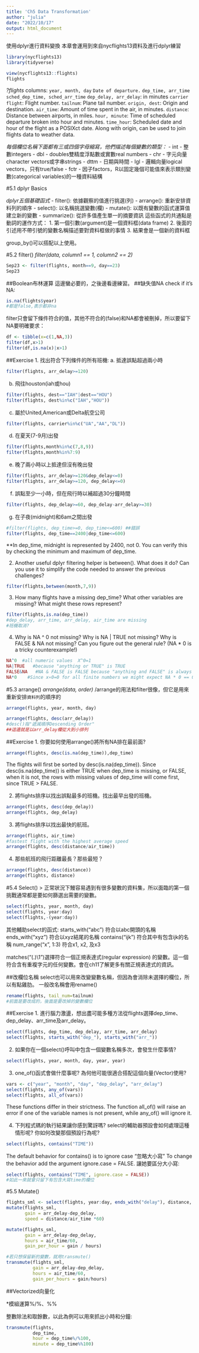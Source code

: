 ```yaml
---
title: 'Ch5 Data Transformation'
author: "julia"
date: "2022/10/17"
output: html_document
---
```


使用dplyr進行資料變換
本章會運用到來自nycflights13資料及進行dplyr練習
```r
library(nycflights13)
library(tidyverse)
```

```r
view(nycflights13::flights)
flights
```
*?flights*
columns:
`year, month, day`
`Date of departure.`
`dep_time, arr_time`
`sched_dep_time, sched_arr_time`
`dep_delay, arr_delay`: in minutes
`carrier`
`flight`: Flight number.
`tailnum`: Plane tail number.
`origin, dest`: Origin and destination.
`air_time`: Amount of time spent in the air, in minutes.
`distance`: Distance between airports, in miles.
`hour, minute`: Time of scheduled departure broken into hour and minutes.
`time_hour`: Scheduled date and hour of the flight as a POSIXct date. Along with origin, can be used to join flights data to weather data.

*每個欄位名稱下面都有三或四個字母縮寫，他們描述每個變數的類型：*
- int - 整數integers
- dbl - doubles雙精度浮點數或實數real numbers
- chr - 字元向量character vectors或字串strings
- dttm - 日期與時間
- lgl - 邏輯向量logical vectors，只有true/false
- fctr - 因子factors，R以固定幾個可能值來表示類別變數(categorical variables)的一種資料結構

#5.1 dplyr Basics

*dplyr五個基礎函式*
- filter(): 依據觀察的值進行挑選(列)
- arrange(): 重新安排資料列的順序
- select(): 以名稱挑選變數(欄)
- mutate(): 以既有變數的函式運算值建立新的變數
- summarize(): 從許多值產生單一的摘要資訊
這些函式的共通點是動詞的運作方式：
1. 第一個引數(argument)是一個資料框(data frame)
2. 後面的引述用不帶引號的變數名稱描述要對資料框做的事情
3. 結果會是一個新的資料框

group_by()可以搭配以上使用。

#5.2 filter()
*filter(data, column1 == 1, column2 == 2)*

```r
Sep23 <- filter(flights, month==9, day==23)
Sep23
```
##Boolean布林運算
這邊蠻必要的，之後邊看邊練習。
##缺失值NA
check if it's NA:
```R
is.na(flights$year)
#都是false,表示都非na
```
filter只會留下條件符合的值，其他不符合的(false)和NA都會被刪掉，所以要留下NA要明確要求：
```R
df <- tibble(x=c(1,NA,3))
filter(df,x>1)
filter(df,is.na(x)|x>1)
```
##Exercise
1. 找出符合下列條件的所有班機:
a. 抵達誤點超過兩小時
```r
filter(flights, arr_delay>=120)
```
b. 飛往houston(iah或hou)
```r
filter(flights, dest=="IAH"|dest=="HOU")
filter(flights, dest%in%c("IAH","HOU"))
```
c. 屬於United,American或Delta航空公司
```R
filter(flights, carrier%in%c("UA","AA","DL"))
```
d. 在夏天(7-9月)出發
```r
filter(flights,month%in%c(7,8,9))
filter(flights,month%in%7:9)
```

e. 晚了兩小時以上抵達但沒有晚出發
```r
filter(flights, arr_delay>=120&dep_delay<=0)
filter(flights, arr_delay>=120, dep_delay<=0)
```
f. 誤點至少一小時，但在飛行時以補超過30分鐘時間
```r
filter(flights, dep_delay>=60, dep_delay-arr_delay>=30)
```
g. 在子夜(midnight)和6am之間出發
```r
#filter(flights, dep_time>=0, dep_time<=600) ##錯誤
filter(flights, dep_time==2400|dep_time<=600)
```
**In dep_time, midnight is represented by 2400, not 0. You can verify this by checking the minimum and maximum of dep_time.

2. Another useful dplyr filtering helper is between(). What does it do? Can you use it to simplify the code needed to answer the previous challenges?
```r
filter(flights,between(month,7,9))
```

3. How many flights have a missing dep_time? What other variables are missing? What might these rows represent?
```r
filter(flights,is.na(dep_time))
#dep_delay, arr_time, arr_delay, air_time are missing
#班機取消?
```
4. Why is NA ^ 0 not missing? Why is NA | TRUE not missing? Why is FALSE & NA not missing? Can you figure out the general rule? (NA * 0 is a tricky counterexample!)
```r
NA^0  #all numeric values  X^0=1
NA|TRUE   #because "anything or TRUE" is TRUE
FALSE&NA   #NA & FALSE is FALSE because "anything and FALSE" is always FALSE
NA*0    #Since x∗0=0 for all finite numbers we might expect NA * 0 == 0, but that’s not the case. The reason that NA * 0 != 0 is that 0*∞ and 0*−∞ are undefined. R represents undefined results as NaN, which is an abbreviation of “not a number”.
```

#5.3 arrange()
*arrange(data, order)*
/arrange的用法和filter很像，但它是用來重新安排`資料列`的順序的

```r
arrange(flights, year, month, day)

arrange(flights, desc(arr_delay))
#desc()指"遞減順序Descending Order"
##這邊就是以arr_delay欄從大到小排列
```
##Exercise
1. 你要如何使用arrange()將所有NA排在最前面?
```R
arrange(flights, desc(is.na(dep_time)),dep_time)
```
The flights will first be sorted by desc(is.na(dep_time)). Since desc(is.na(dep_time)) is either TRUE when dep_time is missing, or FALSE, when it is not, the rows with missing values of dep_time will come first, since TRUE > FALSE.

2. 將flights排序以找出誤點最多的班機。找出最早出發的班機。
```r
arrange(flights, desc(dep_delay))
arrange(flights, dep_delay)
```

3. 將flights排序以找出最快的航班。
```r
arrange(flights, air_time)
#fastest flight with the highest average speed
arrange(flights, desc(distance/air_time))
```

4. 那些航班的飛行距離最長？那些最短？
```r
arrange(flights, desc(distance))
arrange(flights, distance)
```

#5.4 Select()
> 正常狀況下鰻容易遇到有很多變數的資料集，所以面臨的第一個挑戰通常都是要如何篩選出需要的變數。

```r
select(flights, year, month, day)
select(flights, year:day)
select(flights,-(year:day))
```
其他輔助select的函式:
starts_with("abc")  符合以abc開頭的名稱
ends_with("xyz")  符合以xyz結尾的名稱
contains("ijk")  符合其中有包含ijk的名稱
num_range("x", 1:3)  符合x1, x2, 及x3

matches("(.)\\1")選擇符合一個正規表達式(regular expression) 的變數。這一個符合含有重複字元的任何變數。會在ch11了解更多有關正規表達式的資訊。

##改欄位名稱
select也可以用來改變變數名稱，但因為會消除未選擇的欄位，所以有點雞肋。
一般改名稱會用rename()
```r
rename(flights, tail_num=tailnum)
#前面是要改成的，後面是要改掉的變數欄位
```

##Exercise
1. 進行腦力激盪，想出盡可能多種方法從flights選擇dep_time、dep_delay、arr_time及arr_delay。
```r
select(flights, dep_time, dep_delay, arr_time, arr_delay)
select(flights, starts_with("dep_"), starts_with("arr_"))
```

2. 如果你在一個select()呼叫中包含一個變數名稱多次，會發生什麼事情?
```r
select(flights, year, month, day, year, year)

```
3. one_of()函式會做什麼事呢? 為何他可能很適合搭配這個向量(Vector)使用?
```r
vars <- c("year", "month", "day", "dep_delay", "arr_delay")
select(flights, any_of(vars))
select(flights, all_of(vars))
```
These functions differ in their strictness. The function all_of() will raise an error if one of the variable names is not present, while any_of() will ignore it.

4. 下列程式碼的執行結果讓你感到驚訝嗎? select的輔助器預設會如何處理這種情形呢? 你如何改變那個預設行為呢?
```r
select(flights, contains("TIME"))
```
The default behavior for contains() is to ignore case "忽略大小寫"
To change the behavior add the argument ignore.case = FALSE. 讓她要區分大小寫:
```r
select(flights, contains("TIME", ignore.case = FALSE))
#如此一來就會只留下有包含大寫time的欄位
```

#5.5 Mutate()
```r
flights_sml <- select(flights, year:day, ends_with("delay"), distance, air_time)
mutate(flights_sml,
       gain = arr_delay-dep_delay,
       speed = distance/air_time *60)

mutate(flights_sml,
       gain = arr_delay-dep_delay,
       hours = air_time/60,
       gain_per_hour = gain / hours)

#若只想保留新的變數，就用transmute()
transmute(flights_sml,
          gain = arr_delay-dep_delay,
          hours = air_time/60,
          gain_per_hours = gain/hours)
```
##Vectorized向量化

*模組運算%/%、%%

整數除法和取餘數，以此為例可以用來抓出小時和分鐘:
```r
transmute(flights,
          dep_time,
          hour = dep_time%/%100,
          minute = dep_time%%100)
```







































